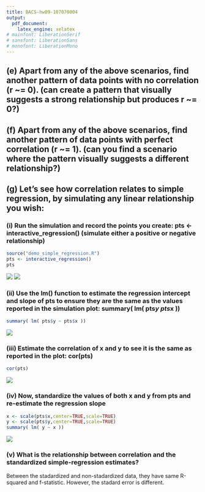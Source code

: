 ```yaml
---
title: BACS-hw09-107070004
output:
  pdf_document:
    latex_engine: xelatex
# mainfont: LiberationSerif
# sansfont: LiberationSans
# monofont: LiberationMono
---
```


## (e) Apart from any of the above scenarios, find another pattern of data points with no correlation (r ~= 0). (can create a pattern that visually suggests a strong relationship but produces r ~= 0?)

## (f) Apart from any of the above scenarios, find another pattern of data points with perfect correlation (r ~= 1). (can you find a scenario where the pattern visually suggests a different relationship?)

## (g) Let’s see how correlation relates to simple regression, by simulating any linear relationship you wish:

### (i) Run the simulation and record the points you create: pts <- interactive_regression() (simulate either a positive or negative relationship)

```r
source("demo_simple_regression.R")
pts <- interactive_regression()
pts
```

![](pts.png)
![](pts_result.png)

### (ii) Use the lm() function to estimate the regression intercept and slope of pts to ensure they are the same as the values reported in the simulation plot: summary( lm( pts$y ~ pts$x ))

```r
summary( lm( pts$y ~ pts$x ))
```

![](summary_result.png)

### (iii) Estimate the correlation of x and y to see it is the same as reported in the plot: cor(pts)

```r
cor(pts)
```
![](cor_result.png)

### (iv) Now, standardize the values of both x and y from pts and re-estimate the regression slope

```r
x <- scale(pts$x,center=TRUE,scale=TRUE)
y <- scale(pts$y,center=TRUE,scale=TRUE)
summary( lm( y ~ x ))
```
![](standardize_result.png)

### (v) What is the relationship between correlation and the standardized simple-regression estimates?

Between the stadardized and non-stadardized data, they have same R-squared and f-statistic.
However, the stadard error is different.
